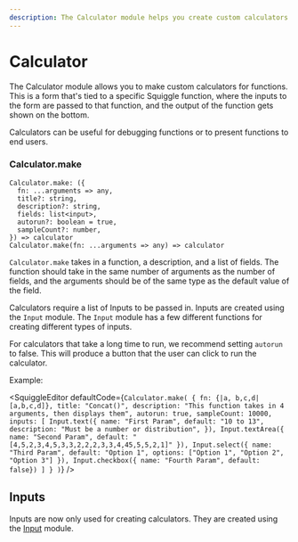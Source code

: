 ```yaml
---
description: The Calculator module helps you create custom calculators
---
```



# Calculator

The Calculator module allows you to make custom calculators for functions. This is a form that's tied to a specific Squiggle function, where the inputs to the form are passed to that function, and the output of the function gets shown on the bottom.

Calculators can be useful for debugging functions or to present functions to end users.

### Calculator.make

```
Calculator.make: ({
  fn: ...arguments => any,
  title?: string,
  description?: string,
  fields: list<input>,
  autorun?: boolean = true,
  sampleCount?: number,
}) => calculator
Calculator.make(fn: ...arguments => any) => calculator
```

``Calculator.make`` takes in a function, a description, and a list of fields. The function should take in the same number of arguments as the number of fields, and the arguments should be of the same type as the default value of the field.

Calculators require a list of Inputs to be passed in. Inputs are created using the ``Input`` module. The ``Input`` module has a few different functions for creating different types of inputs.

For calculators that take a long time to run, we recommend setting ``autorun`` to false. This will produce a button that the user can click to run the calculator.

Example:

<SquiggleEditor
  defaultCode={`Calculator.make(
  {
    fn: {|a, b,c,d| [a,b,c,d]},
    title: "Concat()",
    description: "This function takes in 4 arguments, then displays them",
    autorun: true,
    sampleCount: 10000,
    inputs: [
      Input.text({
        name: "First Param",
        default: "10 to 13",
        description: "Must be a number or distribution",
      }),
      Input.textArea({ name: "Second Param", default: "[4,5,2,3,4,5,3,3,2,2,2,3,3,4,45,5,5,2,1]" }),
      Input.select({ name: "Third Param", default: "Option 1", options: ["Option 1", "Option 2", "Option 3"] }),
      Input.checkbox({ name: "Fourth Param", default: false})
    ]
  }
)`}
/>

## Inputs

Inputs are now only used for creating calculators. They are created using the [Input](./Input.mdx) module.
